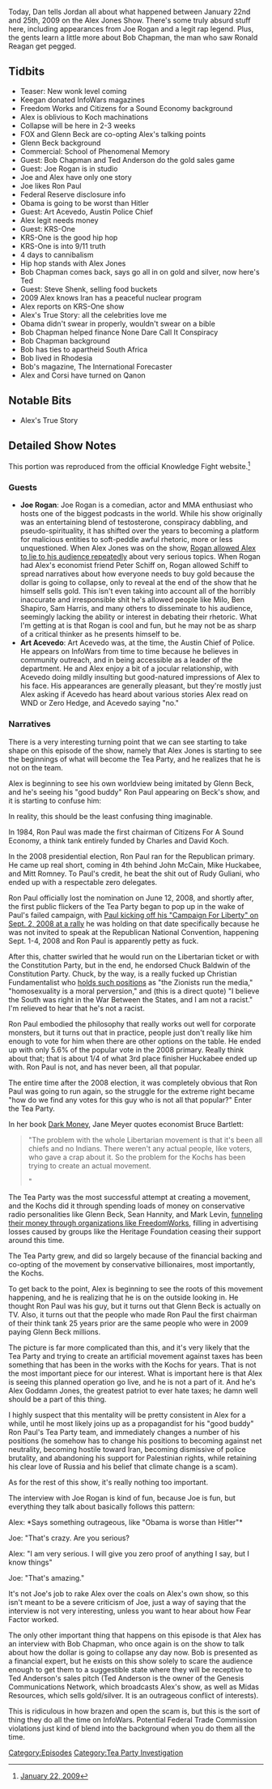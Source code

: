{{DEFAULTSORT:
    #_EPISODE_0160:January 22-25, 2009
}}{{Episode
    | title             = January 22-25, 2009
    | caption           = Listen to this episode on [https://knowledgefight.libsyn.com/knowledge-fight-jan-22-25-2009 Libsyn] [https://open.spotify.com/episode/4j0FXdoJpfd2WBStNbDEzL Spotify]
    | episodeNumber     = 160
    | length            = 01:54:49
    | airDate           = May 14, 2018
    | coverageStartDate = January 22, 2009
    | coverageEndDate   = January 25, 2009
    | episodeType       = [[:Category:Tea Party Investigation|Tea Party Investigation]]
    | appearance        = [[Koch Brothers]], [[Glenn Beck]], [[Bob Chapman]], [[Ted Anderson]], [[Joe Rogan]], [[Ron Paul]], [[Art Acevedo]], [[KRS-One]], [[Steve Shenk]], [[Gary Allen]], [[Jerome Corsi]]
    | previousEpisode   = [[159: Mantids and Chakra Attacks]]
    | nextEpisode       = [[161: May 14, 2018]]
}}

{{Stub}}

Today, Dan tells Jordan all about what happened between January 22nd and 25th, 2009 on the Alex Jones Show. There's some truly absurd stuff here, including appearances from Joe Rogan and a legit rap legend. Plus, the gents learn a little more about Bob Chapman, the man who saw Ronald Reagan get pegged.

==Tidbits==

*Teaser: New wonk level coming
*Keegan donated InfoWars magazines
*Freedom Works and Citizens for a Sound Economy background
*Alex is oblivious to Koch machinations
*Collapse will be here in 2-3 weeks
*FOX and Glenn Beck are co-opting Alex's talking points
*Glenn Beck background
*Commercial: School of Phenomenal Memory
*Guest: Bob Chapman and Ted Anderson do the gold sales game
*Guest: Joe Rogan is in studio
*Joe and Alex have only one story
*Joe likes Ron Paul
*Federal Reserve disclosure info
*Obama is going to be worst than Hitler
*Guest: Art Acevedo, Austin Police Chief
*Alex legit needs money
*Guest: KRS-One
*KRS-One is the good hip hop
*KRS-One is into 9/11 truth
*4 days to cannibalism
*Hip hop stands with Alex Jones
*Bob Chapman comes back, says go all in on gold and silver, now here's Ted
*Guest: Steve Shenk, selling food buckets
*2009 Alex knows Iran has a peaceful nuclear program
*Alex reports on KRS-One show
*Alex's True Story: all the celebrities love me
*Obama didn't swear in properly, wouldn't swear on a bible
*Bob Chapman helped finance None Dare Call It Conspiracy
*Bob Chapman background
*Bob has ties to apartheid South Africa
*Bob lived in Rhodesia
*Bob's magazine, The International Forecaster
*Alex and Corsi have turned on Qanon

==Notable Bits==

*Alex's True Story

==Detailed Show Notes==

This portion was reproduced from the official Knowledge Fight website.<ref>[https://knowledgefight.com/the-past/2018/5/26/january-22-2009 January 22, 2009]</ref>

===Guests===

*'''Joe Rogan''': Joe Rogan is a comedian, actor and MMA enthusiast who hosts one of the biggest podcasts in the world. While his show originally was an entertaining blend of testosterone, conspiracy dabbling, and pseudo-spirituality, it has shifted over the years to becoming a platform for malicious entities to soft-peddle awful rhetoric, more or less unquestioned. When Alex Jones was on the show, [http://knowledgefight.libsyn.com/knowledge-fight-joe-rogan-appearance Rogan allowed Alex to lie to his audience repeatedly] about very serious topics. When Rogan had Alex's economist friend Peter Schiff on, Rogan allowed Schiff to spread narratives about how everyone needs to buy gold because the dollar is going to collapse, only to reveal at the end of the show that he himself sells gold. This isn't even taking into account all of the horribly inaccurate and irresponsible shit he's allowed people like Milo, Ben Shapiro, Sam Harris, and many others to disseminate to his audience, seemingly lacking the ability or interest in debating their rhetoric. What I'm getting at is that Rogan is cool and fun, but he may not be as sharp of a critical thinker as he presents himself to be.
*'''Art Acevedo''': Art Acevedo was, at the time, the Austin Chief of Police. He appears on InfoWars from time to time because he believes in community outreach, and in being accessible as a leader of the department. He and Alex enjoy a bit of a jocular relationship, with Acevedo doing mildly insulting but good-natured impressions of Alex to his face. His appearances are generally pleasant, but they're mostly just Alex asking if Acevedo has heard about various stories Alex read on WND or Zero Hedge, and Acevedo saying "no."

===Narratives===

There is a very interesting turning point that we can see starting to take shape on this episode of the show, namely that Alex Jones is starting to see the beginnings of what will become the Tea Party, and he realizes that he is not on the team.

Alex is beginning to see his own worldview being imitated by Glenn Beck, and he's seeing his "good buddy" Ron Paul appearing on Beck's show, and it is starting to confuse him:

In reality, this should be the least confusing thing imaginable.

In 1984, Ron Paul was made the first chairman of Citizens For A Sound Economy, a think tank entirely funded by Charles and David Koch.

In the 2008 presidential election, Ron Paul ran for the Republican primary. He came up real short, coming in 4th behind John McCain, Mike Huckabee, and Mitt Romney. To Paul's credit, he beat the shit out of Rudy Guliani, who ended up with a respectable zero delegates.

Ron Paul officially lost the nomination on June 12, 2008, and shortly after, the first public flickers of the Tea Party began to pop up in the wake of Paul's failed campaign, with [http://www.mndaily.com/article/2008/09/ron-paul-supporters-rally-target-center Paul kicking off his "Campaign For Liberty" on Sept. 2, 2008 at a rally] he was holding on that date specifically because he was not invited to speak at the Republican National Convention, happening Sept. 1-4, 2008 and Ron Paul is apparently petty as fuck.

After this, chatter swirled that he would run on the Libertarian ticket or with the Constitution Party, but in the end, he endorsed Chuck Baldwin of the Constitution Party. Chuck, by the way, is a really fucked up Christian Fundamentalist who [https://www.splcenter.org/fighting-hate/extremist-files/individual/chuck-baldwin holds such positions] as "the Zionists run the media," "homosexuality is a moral perversion," and (this is a direct quote) "I believe the South was right in the War Between the States, and I am not a racist." I'm relieved to hear that he's not a racist.

Ron Paul embodied the philosophy that really works out well for corporate monsters, but it turns out that in practice, people just don't really like him enough to vote for him when there are other options on the table. He ended up with only 5.6% of the popular vote in the 2008 primary. Really think about that; that is about 1/4 of what 3rd place finisher Huckabee ended up with. Ron Paul is not, and has never been, all that popular.

The entire time after the 2008 election, it was completely obvious that Ron Paul was going to run again, so the struggle for the extreme right became "how do we find any votes for this guy who is not all that popular?" Enter the Tea Party.

In her book [https://books.google.com/books?id=GDf4DQAAQBAJ&pg=PA206&lpg=PA206&dq=tea+party+all+chiefs+no+indians&source=bl&ots=4alDldq0R8&sig=DvVkbHN2VIVg2WYwsvhpfONTEck&hl=en&sa=X&ved=0ahUKEwiv-YLy1KTbAhXIFjQIHRZRAJcQ6AEIbDAN#v=onepage&q=tea%20party%20all%20chiefs%20no%20indians&f=false Dark Money], Jane Meyer quotes economist Bruce Bartlett:

<blockquote>"The problem with the whole Libertarian movement is that it's been all chiefs and no Indians. There weren't any actual people, like voters, who gave a crap about it. So the problem for the Kochs has been trying to create an actual movement.

"</blockquote>

The Tea Party was the most successful attempt at creating a movement, and the Kochs did it through spending loads of money on conservative radio personalities like Glenn Beck, Sean Hannity, and Mark Levin, [https://www.politico.com/story/2014/04/tea-party-radio-network-105774 funneling their money through organizations like FreedomWorks], filling in advertising losses caused by groups like the Heritage Foundation ceasing their support around this time.

The Tea Party grew, and did so largely because of the financial backing and co-opting of the movement by conservative billionaires, most importantly, the Kochs.

To get back to the point, Alex is beginning to see the roots of this movement happening, and he is realizing that he is on the outside looking in. He thought Ron Paul was his guy, but it turns out that Glenn Beck is actually on TV. Also, it turns out that the people who made Ron Paul the first chairman of their think tank 25 years prior are the same people who were in 2009 paying Glenn Beck millions.

The picture is far more complicated than this, and it's very likely that the Tea Party and trying to create an artificial movement against taxes has been something that has been in the works with the Kochs for years. That is not the most important piece for our interest. What is important here is that Alex is seeing this planned operation go live, and he is not a part of it. And he's Alex Goddamn Jones, the greatest patriot to ever hate taxes; he damn well should be a part of this thing.

I highly suspect that this mentality will be pretty consistent in Alex for a while, until he most likely joins up as a propagandist for his "good buddy" Ron Paul's Tea Party team, and immediately changes a number of his positions (he somehow has to change his positions to becoming against net neutrality, becoming hostile toward Iran, becoming dismissive of police brutality, and abandoning his support for Palestinian rights, while retaining his clear love of Russia and his belief that climate change is a scam).

As for the rest of this show, it's really nothing too important.

The interview with Joe Rogan is kind of fun, because Joe is fun, but everything they talk about basically follows this pattern:

Alex: *Says something outrageous, like "Obama is worse than Hitler"*

Joe: "That's crazy. Are you serious?

Alex: "I am very serious. I will give you zero proof of anything I say, but I know things"

Joe: "That's amazing."

It's not Joe's job to rake Alex over the coals on Alex's own show, so this isn't meant to be a severe criticism of Joe, just a way of saying that the interview is not very interesting, unless you want to hear about how Fear Factor worked.

The only other important thing that happens on this episode is that Alex has an interview with Bob Chapman, who once again is on the show to talk about how the dollar is going to collapse any day now. Bob is presented as a financial expert, but he exists on this show solely to scare the audience enough to get them to a suggestible state where they will be receptive to Ted Anderson's sales pitch (Ted Anderson is the owner of the Genesis Communications Network, which broadcasts Alex's show, as well as Midas Resources, which sells gold/silver. It is an outrageous conflict of interests).

This is ridiculous in how brazen and open the scam is, but this is the sort of thing they do all the time on InfoWars. Potential Federal Trade Commission violations just kind of blend into the background when you do them all the time.

[[Category:Episodes]]
[[Category:Tea Party Investigation]]
